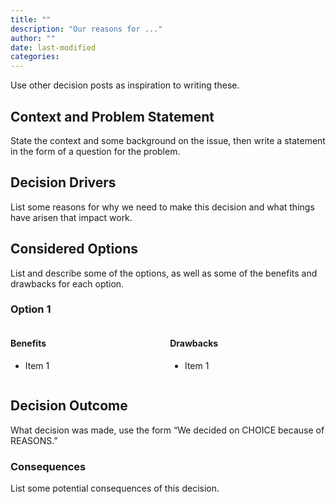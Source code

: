 ```yaml
---
title: ""
description: "Our reasons for ..."
author: ""
date: last-modified
categories:
---
```


::: content-hidden
Use other decision posts as inspiration to writing these.
:::

## Context and Problem Statement

::: content-hidden
State the context and some background on the issue, then write a
statement in the form of a question for the problem.
:::

## Decision Drivers

::: content-hidden
List some reasons for why we need to make this decision and what things
have arisen that impact work.
:::

## Considered Options

::: content-hidden
List and describe some of the options, as well as some of the benefits and
drawbacks for each option.
:::

### Option 1

::: {.columns}
::: {.column}
#### Benefits

- Item 1
:::
::: {.column}
#### Drawbacks

- Item 1
:::
:::

## Decision Outcome

::: content-hidden
What decision was made, use the form "We decided on CHOICE because of
REASONS."
:::

### Consequences

::: content-hidden
List some potential consequences of this decision.
:::
